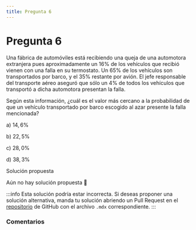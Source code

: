 ```yaml
---
title: Pregunta 6
---
```



# Pregunta 6

Una fábrica de automóviles está recibiendo una queja de una automotora extranjera pues aproximadamente un $16 \%$ de los vehículos que recibió vienen con una falla en su termostato. Un $65 \%$ de los vehículos son transportados por barco, y el $35 \%$ restante por avión. El jefe responsable del transporte aéreo aseguró que sólo un $4 \%$ de todos los vehículos que transportó a dicha automotora presentan la falla.

Según esta información, ¿cuál es el valor más cercano a la probabilidad de que un vehículo transportado por barco escogido al azar presente la falla mencionada?

a) $14,6 \%$

b) $22,5 \%$

c) $28,0 \%$

d) $38,3 \%$

<MDXDetails>
<summary>Solución propuesta</summary>

Aún no hay solución propuesta 🥲

:::info 
Esta solución podría estar incorrecta. Si deseas proponer una solución alternativa, manda tu solución abriendo
un Pull Request en el [repositorio](https://github.com/crow-rojas/apuntes-fundamentals/pulls) de GitHub con el archivo
`.mdx` correspondiente. 
:::

</MDXDetails>

### Comentarios

<Disqus
  url="https://crow-rojas.github.io/apuntes-fundamentals/docs/mathematics/probability-and-statistics/exercises/2019-1/p06"
  identifier="docs/mathematics/probability-and-statistics/exercises/2019-1/p06"
  title="2019-1 Probabilidades y Estadística - Pregunta 6"
/>
